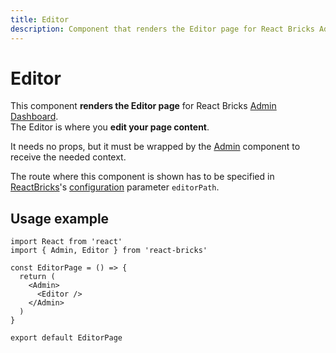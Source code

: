 ```yaml
---
title: Editor
description: Component that renders the Editor page for React Bricks Admin Dashboard
---
```


# Editor

This component **renders the Editor page** for React Bricks [Admin Dashboard](/docs/admin-dashboard/overview).  
The Editor is where you **edit your page content**.

It needs no props, but it must be wrapped by the [Admin](admin) component to receive the needed context.

The route where this component is shown has to be specified in [ReactBricks](react-bricks)'s [configuration](/docs/configuration/configuration) parameter `editorPath`.

## Usage example

```tsx highlight=2,7
import React from 'react'
import { Admin, Editor } from 'react-bricks'

const EditorPage = () => {
  return (
    <Admin>
      <Editor />
    </Admin>
  )
}

export default EditorPage
```